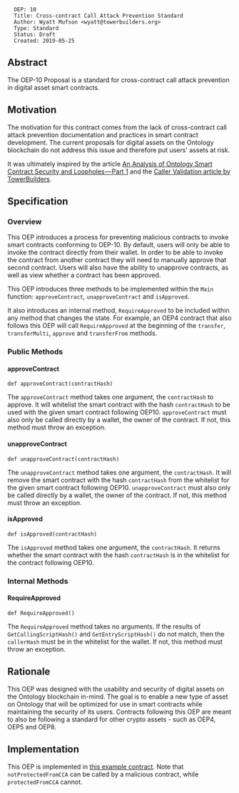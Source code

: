 <pre>
  OEP: 10
  Title: Cross-contract Call Attack Prevention Standard
  Author: Wyatt Mufson <wyatt@towerbuilders.org>
  Type: Standard
  Status: Draft
  Created: 2019-05-25
</pre>

==Abstract==

The OEP-10 Proposal is a standard for cross-contract call attack prevention in digital asset smart contracts.

==Motivation==

The motivation for this contract comes from the lack of cross-contract call attack prevention documentation and practices in smart contract development.
The current proposals for digital assets on the Ontology blockchain do not address this issue and therefore put users' assets at risk.

It was ultimately inspired by the article [[https://medium.com/ontologynetwork/an-analysis-of-ontology-smart-contract-security-and-loopholes-part-1-f24c1680de67 | An Analysis of Ontology Smart Contract Security and Loopholes — Part 1]]
and the [[https://learn.towerbuilders.org/#/smartContract/callerValidation | Caller Validation article by TowerBuilders]].

==Specification==

===Overview===

This OEP introduces a process for preventing malicious contracts to invoke smart contracts conforming to OEP-10.
By default, users will only be able to invoke the contract directly from their wallet.
In order to be able to invoke the contract from another contract they will need to manually approve that second contract.
Users will also have the ability to unapprove contracts, as well as view whether a contract has been approved.

This OEP introduces three methods to be implemented within the <code>Main</code> function: <code>approveContract</code>, <code>unapproveContract</code> and <code>isApproved</code>.

It also introduces an internal method, <code>RequireApproved</code> to be included within any method that changes the state.
For example, an OEP4 contract that also follows this OEP will call <code>RequireApproved</code> at the beginning of the <code>transfer</code>, <code>transferMulti</code>, <code>approve</code> and <code>transferFrom</code> methods.

===Public Methods===

====approveContract====

<pre>
def approveContract(contractHash)
</pre>

The <code>approveContract</code> method takes one argument, the <code>contractHash</code> to approve.
It will whitelist the smart contract with the hash <code>contractHash</code> to be used with the given smart contract following OEP10.
<code>approveContract</code> must also only be called directly by a wallet, the owner of the contract.
If not, this method must throw an exception.

====unapproveContract====

<pre>
def unapproveContract(contractHash)
</pre>

The <code>unapproveContract</code> method takes one argument, the <code>contractHash</code>.
It will remove the smart contract with the hash <code>contractHash</code> from the whitelist for the given smart contract following OEP10.
<code>unapproveContract</code> must also only be called directly by a wallet, the owner of the contract.
If not, this method must throw an exception.

====isApproved====

<pre>
def isApproved(contractHash)
</pre>

The <code>isApproved</code> method takes one argument, the <code>contractHash</code>.
It returns whether the smart contract with the hash <code>contractHash</code> is in the whitelist for the contract following OEP10.

===Internal Methods===

====RequireApproved====

<pre>
def RequireApproved()
</pre>

The <code>RequireApproved</code> method takes no arguments.
If the results of <code>GetCallingScriptHash()</code> and <code>GetEntryScriptHash()</code> do not match, then the <code>callerHash</code> must be in the whitelist for the wallet.
If not, this method must throw an exception.

==Rationale==

This OEP was designed with the usability and security of digital assets on the Ontology blockchain in-mind.
The goal is to enable a new type of asset on Ontology that will be optimized for use in smart contracts while maintaining the security of its users.
Contracts following this OEP are meant to also be following a standard for other crypto assets - such as OEP4, OEP5 and OEP8.

==Implementation==

This OEP is implemented in [[https://github.com/TowerBuilders/CrossContractApproval/blob/master/contract.py | this example contract]].
Note that <code>notProtectedFromCCA</code> can be called by a malicious contract, while <code>protectedFromCCA</code> cannot.
